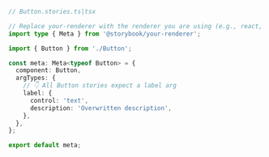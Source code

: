 ```ts
// Button.stories.ts|tsx

// Replace your-renderer with the renderer you are using (e.g., react, vue3, angular, etc.)
import type { Meta } from '@storybook/your-renderer';

import { Button } from './Button';

const meta: Meta<typeof Button> = {
  component: Button,
  argTypes: {
    // 👇 All Button stories expect a label arg
    label: {
      control: 'text',
      description: 'Overwritten description',
    },
  },
};

export default meta;
```
